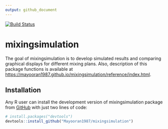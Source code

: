 ---
output: github_document
---

[![Build Status](https://travis-ci.com/Mayooran1987/mixingsimulation.svg?branch=main)](https://travis-ci.com/Mayooran1987/mixingsimulation)

# mixingsimulation

The goal of mixingsimulation is to develop simulated results and comparing graphical displays for different mixing plans. Also, description of this package functions is available at <https://mayooran1987.github.io/mixingsimulation/reference/index.html>.

## Installation

Any R user can install the development version of mixingsimulation package from [GitHub](https://github.com/) with just two lines of code:

``` r
# install.packages("devtools")
devtools::install_github("Mayooran1987/mixingsimulation")
```

<!-- The homogenisation occurs stage-by-stage in the powder-mixing process, which is illustrated in the following Figure. -->

<!-- ```{r, fig.cap="\\label{Figure 1} Explanation of the analytical sample preparation process for microorganisms testing"} -->
<!-- knitr::include_graphics("analytical_sample.pdf") -->
<!-- ``` -->

